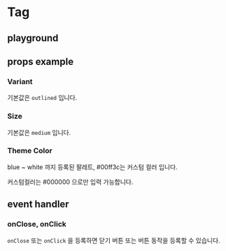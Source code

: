 
<Meta
  title="components/Tag"
  component={Tag}
/>

# Tag

## playground
<Canvas of={TagStories.Default} />
<Controls of={TagStories.Default} />

## props example
### Variant
기본값은 `outlined` 입니다.
<Canvas of={TagStories.Variant} />

### Size
기본값은 `medium` 입니다.
<Canvas of={TagStories.Size} />

### Theme Color
blue ~ white 까지 등록된 팔레트, #00ff3c는 커스텀 컬러 입니다.

커스텀컬러는 #000000 으로만 입력 가능합니다.

<Canvas of={TagStories.ColorVariation}/>

## event handler
### onClose, onClick
`onClose` 또는 `onClick` 을 등록하면 닫기 버튼 또는 버튼 동작을 등록할 수 있습니다.

<Canvas of={TagStories.onClose} />
<Canvas of={TagStories.onClick} />
<Canvas of={TagStories.AllEventHandler} />